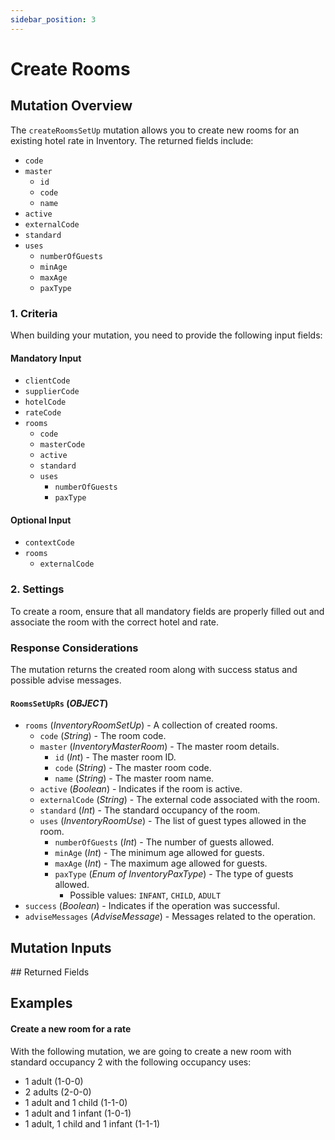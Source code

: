 ```yaml
---
sidebar_position: 3
---
```




# Create Rooms

## Mutation Overview

The `createRoomsSetUp` mutation allows you to create new rooms for an existing hotel rate in Inventory. The returned fields include:

* `code`
* `master`
  * `id`
  * `code`
  * `name`
* `active`
* `externalCode`
* `standard`
* `uses`
  * `numberOfGuests`
  * `minAge`
  * `maxAge`
  * `paxType`

### 1. Criteria

When building your mutation, you need to provide the following input fields:

#### Mandatory Input
* `clientCode`
* `supplierCode`
* `hotelCode`
* `rateCode`
* `rooms`
  * `code`
  * `masterCode`
  * `active`
  * `standard`
  * `uses`
    * `numberOfGuests`
    * `paxType`

#### Optional Input
* `contextCode`
* `rooms`
  * `externalCode`

### 2. Settings

To create a room, ensure that all mandatory fields are properly filled out and associate the room with the correct hotel and rate.

### Response Considerations

The mutation returns the created room along with success status and possible advise messages.

#### `RoomsSetUpRs` (*OBJECT*)
* `rooms` (*InventoryRoomSetUp*) - A collection of created rooms.
  * `code` (*String*) - The room code.
  * `master` (*InventoryMasterRoom*) - The master room details.
    * `id` (*Int*) - The master room ID.
    * `code` (*String*) - The master room code.
    * `name` (*String*) - The master room name.
  * `active` (*Boolean*) - Indicates if the room is active.
  * `externalCode` (*String*) - The external code associated with the room.
  * `standard` (*Int*) - The standard occupancy of the room.
  * `uses` (*InventoryRoomUse*) - The list of guest types allowed in the room.
    * `numberOfGuests` (*Int*) - The number of guests allowed.
    * `minAge` (*Int*) - The minimum age allowed for guests.
    * `maxAge` (*Int*) - The maximum age allowed for guests.
    * `paxType` (*Enum of InventoryPaxType*) - The type of guests allowed.
      * Possible values: `INFANT`, `CHILD`, `ADULT`
* `success` (*Boolean*) - Indicates if the operation was successful.
* `adviseMessages` (*AdviseMessage*) - Messages related to the operation.

## Mutation Inputs

<InventoryRoomsSetupCreateInput />
## Returned Fields

<RoomsSetUpRs />


## Examples

#### Create a new room for a rate

With the following mutation, we are going to create a new room with standard occupancy 2 with the following occupancy uses:  
* 1 adult (1-0-0)
* 2 adults (2-0-0)
* 1 adult and 1 child (1-1-0)
* 1 adult and 1 infant (1-0-1)
* 1 adult, 1 child and 1 infant (1-1-1)

<GraphqlSample query={createRoomsSetUpMutation} variables={createRoomsSetUpVariables} />